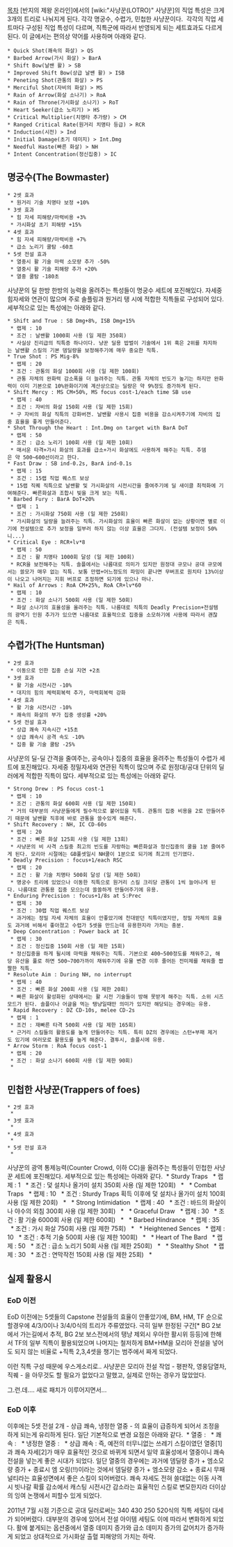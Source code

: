 [[목차]]
[반지의 제왕 온라인]에서의 [wiki:"사냥꾼(LOTRO)" 사냥꾼]의 직업 특성은 크게 3개의 트리로 나눠지게 된다. 각각 명궁수, 수렵가, 민첩한 사냥꾼이다. 
각각의 직업 세트마다 구성된 직업 특성이 다르며, 직특군에 따라서 반영되게 되는 세트효과도 다르게 된다. 이 글에서는 편의상 약어를 사용하며 아래와 같다.

 * Quick Shot(쾌속의 화살) > QS
 * Barbed Arrow(가시 화살) > BarA
 * Shift Bow(날쌘 활) > SB
 * Improved Shift Bow(상급 날쌘 활) > ISB
 * Peneting Shot(관통의 화살) > PS
 * Merciful Shot(자비의 화살) > MS
 * Rain of Arrow(화살 소나기) > RoA
 * Rain of Throne(가시화살 소나기) > RoT
 * Heart Seeker(급소 노리기) > HS
 * Critical Multiplier(치명타 추가량) > CM
 * Ranged Critical Rate(원거리 치명타 등급) > RCR
 * Induction(시전) > Ind
 * Initial Damage(초기 데미지) > Int.Dmg
 * Needful Haste(빠른 화살) > NH
 * Intent Concentration(정신집중) > IC
== 명궁수(The Bowmaster) ==
 * 2셋 효과
  * 원거리 기술 치명타 보정 +10%
 * 3셋 효과
  * 힘 자세 피해량/마력비용 +3%
  * 가시화살 초기 피해량 +15%
 * 4셋 효과
  * 힘 자세 피해량/마력비용 +7%
  * 급소 노리기 쿨탐 -60초
 * 5셋 전설 효과
  * 열중시 활 기술 마력 소모량 추가 -50%
  * 열중시 활 기술 피해량 추가 +20%
  * 열중 쿨탐 -180초
사냥꾼의 딜 한방 한방의 능력을 올려주는 특성들이 명궁수 세트에 포진해있다. 자세중 힘자세와 연관이 많으며 주로 솔플링과 원거리 탱 시에 적합한 직특들로 구성되어 있다. 세부적으로 있는 특성에는 아래와 같다.
 * Shift and True : SB Dmg+8%, ISB Dmg+15%
  * 랩제 : 10
  * 조건 : 날쌘활 1000회 사용 (일 제한 350회)
  * 사실상 진리급의 직특증 하나이다. 냥꾼 딜용 밥벌이 기술에서 1위 혹은 2위를 차지하는 날쌘활 스킬의 기본 뎀딜량을 보정해주기에 매우 중요한 직특.
 * True Shot : PS Mig-8%
  * 랩제 : 20
  * 조건 : 관통의 화살 1000회 사용 (일 제한 100회)
  * 관통 자체의 완화력 감소폭을 더 늘려주는 직특. 관통 자체의 빈도가 높기는 하지만 완화력이 이미 기본으로 10%완화이기에 계산상으로는 딜량은 약 9%정도 증가하게 된다.
 * Shift Mercy : MS CM+50%, MS focus cost-1/each time SB use
  * 랩제 : 40
  * 조건 : 자비의 화살 150회 사용 (일 제한 15회)
  * 구 자비의 화살 직특의 강화버젼. 날쌘활 사용시 집중 비용을 감소시켜주기에 자비의 집중 효율을 좋게 만들어준다.
 * Shot Through the Heart : Int.Dmg on target with BarA DoT
  * 랩제 : 50
  * 조건 : 급소 노리기 100회 사용 (일 제한 10회)
  * 매서운 타격+가시 화살의 효과를 급소+가시 화살에도 사용하게 해주는 직특. 추뎀은 약 500~600선이라고 한다.
 * Fast Draw : SB ind-0.2s, BarA ind-0.1s
  * 랩제 : 15
  * 조건 : 15랩 직업 퀘스트 보상
  * 15랩 직퀘 직특으로 날쌘활 및 가시화살의 시전시간을 줄여주기에 딜 새이클 최적화에 기여해준다. 빠른화살과 조합시 빛을 크게 보는 직특.
 * Barbed Fury : BarA DoT+20%
  * 랩제 : 1
  * 조건 : 가시화살 750회 사용 (일 제한 250회)
  * 가시화살의 딜량을 늘려주는 직특. 가시화살의 효율이 빠른 화살이 없는 상황이면 별로 이기에 전설템으로 추가 보정을 일부러 하지 않는 이상 효율은 그다지. (전설템 보정이 50%니...)
 * Critical Eye : RCR+lv*8
  * 랩제 : 50
  * 조건 : 활 치명타 1000회 달성 (일 제한 100회)
  * RCR을 보전해주는 직특. 솔플에서는 나름대로 의미가 있지만 원정대 규모나 공대 규모에서는 쓸모가 매우 없는 직특. 보통 만랩+어느정도의 파밍이 끝나면 무버프로 원치타 13%이상이 나오고 나머지는 지휘 버프로 조정하면 되기에 있으나 마나.
 * Hail of Arrows : RoA CM+25%, RoA CR+lv*60
  * 랩제 : 10
  * 조건 : 화살 소나기 500회 사용 (일 제한 50회)
  * 화살 소나기의 효율성을 올려주는 직특. 나름대로 직특의 Deadly Precision+전설템의 광역기 인원 추가가 있으면 나름대로 효율적으로 집중을 소모하기에 사용에 따라서 괜찮은 직특.

== 수렵가(The Huntsman) ==
 * 2셋 효과
  * 이동으로 인한 집중 손실 지연 +2초
 * 3셋 효과
  * 활 기술 시전시간 -10%
  * 대지의 힘의 체력회복력 추가, 마력회복력 강화
 * 4셋 효과
  * 활 기술 시전시간 -10%
  * 쾌속의 화살의 부가 집중 생성률 +20%
 * 5셋 전설 효과
  * 상급 쾌속 지속시간 +15초
  * 상급 쾌속시 공격 속도 -10%
  * 집중 활 기술 쿨탐 -25%
사냥꾼의 딜-딜 간격을 줄여주는, 공속이나 집중의 효율을 올려주는 특성들이 수렵가 세트에 포진해있다. 자세중 정밀자세와 연관된 직특이 많으며 주로 원정대/공대 단위의 딜러에게 적합한 직특이 많다. 세부적으로 있는 특성에는 아래와 같다.

 * Strong Drew : PS focus cost-1 
  * 랩제 : 10
  * 조건 : 관통의 화살 600회 사용 (일 제한 150회)
  * 거의 대부분의 사냥꾼들에게 필수적으로 붙어있을 직특. 관통의 집중 비용을 2로 만들어주기 때문에 날쌘활 직후에 바로 관통을 쓸수있게 해준다.
 * Shift Recovery : NH, IC CD-60s
  * 랩제 : 20
  * 조건 : 빠른 화살 125회 사용 (일 제한 13회)
  * 사냥꾼의 비 사격 스킬중 최고의 빈도를 자랑하는 빠른화살과 정신집중의 쿨을 1분 줄여주게 된다. 모리아 시절에는 GB풀셋일시 NH쿨이 1분으로 되기에 최고의 인기였다.
 * Deadly Precision : focus+1/each RSC
  * 랩제 : 20
  * 조건 : 활 기술 치명타 500회 달성 (일 제한 50회)
  * 명궁수 트리에 있었으나 이동한 직특으로 원거리 스킬 크리당 관통이 1씩 늘어나게 된다. 나름대로 관통용 집중 모으는데 쏠쏠하게 만들어주기에 유용.
 * Enduring Precision : focus+1/8s at S:Prec
  * 랩제 : 30
  * 조건 : 30랩 직업 퀘스트 보상
  * 과거에는 정밀 자세 자체의 효율이 안좋았기에 천대받던 직특이였지만, 정밀 자체의 효율도 과거에 비해서 좋아졌고 수렵가 5셋을 만드는데 유용한지라 가치는 충분.
 * Deep Concentration : Power back at IC
  * 랩제 : 30
  * 조건 : 정신집중 150회 사용 (일 제한 15회)
  * 정신집중을 하게 될시에 마력을 채워주는 직특. 기본으로 400~500정도를 채워주고, 해당 유산을 풀로 하면 500~700가까이 채워주기에 유물 변경 이후 줄어든 전미제를 채워줄 짭짤한 직특.
 * Resolute Aim : During NH, no interrupt
  * 랩제 : 40
  * 조건 : 빠른 화살 200회 사용 (일 제한 20회)
  * 빠른 화살이 활성화된 상태에서는 활 시전 기술들이 방해 못받게 해주는 직특. 소위 시즈모드가 된다. 솔플이나 어글을 먹는 탱냥일때만 의미가 있지만 해당되는 경우에는 유용.
 * Rapid Recovery : DZ CD-10s, melee CD-2s
  * 랩제 : 1
  * 조건 : 재빠른 타격 500회 사용 (일 제한 165회)
  * 근거리 스킬들의 활용도를 높게 만들어주는 직특. 특히 DZ의 경우에는 스턴+부패 제거도 있기에 여러모로 활용도를 높게 해준다. 결투시, 솔플시에 유용.
 * Arrow Storm : RoA focus cost-1
  * 랩제 : 20
  * 조건 : 화살 소나기 600회 사용 (일 제한 90회)
  * 

== 민첩한 사냥꾼(Trappers of foes) ==
 * 2셋 효과
  * 
 * 3셋 효과
  * 
 * 4셋 효과
  * 
 * 5셋 전설 효과
  * 
사냥꾼의 광역 통제능력(Counter Crowd, 이하 CC)을 올려주는 특성들이 민첩한 사냥꾼 세트에 포진해있다. 세부적으로 있는 특성에는 아래와 같다.
 * Sturdy Traps
  * 랩제 : 1
  * 조건 : 덫 설치나 올가미 설치 350회 사용 (일 제한 120회)
  * 
 * Combat Traps
  * 랩제 : 10
  * 조건 : Sturdy Traps 획득 이후에 덫 설치나 올가미 설치 100회 사용 (일 제한 20회)
  * 
 * Strong Intimidation
  * 랩제 : 40
  * 조건 : 바드의 화살이나 야수의 외침 300회 사용 (일 제한 30회)
  * 
 * Graceful Draw
  * 랩제 : 30
  * 조건 : 활 기술 6000회 사용 (일 제한 600회)
  * 
 * Barbed Hindrance
  * 랩제 : 35
  * 조건 : 가시 화살 750회 사용 (일 제한 75회)
  * 
 * Heightened Sences
  * 랩제 : 10
  * 조건 : 추적 기술 500회 사용 (일 제한 100회)
  * 
 * Heart of The Bard
  * 랩제 : 50
  * 조건 : 급소 노리기 50회 사용 (일 제한 250회)
  * 
 * Stealthy Shot
  * 랩제 : 30
  * 조건 : 연막작전 150회 사용 (일 제한 25회)
  * 

== 실제 활용시 ==
=== EoD 이전 ===
EoD 이전에는 5셋들의 Capstone 전설들의 효율이 안좋았기에, BM, HM, TF 순으로 할경우에 4/3/0이나 3/4/0식의 트리가 주류였었다. 극히 일부 한정된 구간[* BG 2보에서 가는길에서 추적, BG 2보 보스전에서의 탱냥 제외시 우아한 활시위 등등]에 한해서 TF의 일부 직특이 활용되었으며 나머지는 철저하게 BM+HM을 모리아 전설을 넣어도 되지 않는 비율로 +직특 2,3,4셋을 챙기는 범주에서 짜게 되었다.

이런 직특 구성 때문에 우스게소리로.. 사냥꾼은 모리아 전설 작업 - 평판작, 영웅담열차, 직퀘 - 을 아무것도 할 필요가 없었다고 말했고, 실제로 안하는 경우가 많았었다.

그.런.데.... 새로 패치가 이루어지면서...
=== EoD 이후 ===
이후에는 5셋 전설 2개 - 상급 쾌속, 냉정한 열중 - 의 효율이 급증하게 되어서 조정을 하게 되는게 유리하게 된다. 일단 기본적으로 변경 요점은 아래와 같다.
 * 열중 : 
 * 쾌속 : 
 * 냉정한 열중 : 
 * 상급 쾌속 :
즉, 예전의 터무니없는 쓰레기 스킬이였던 열중[1]과 쾌속 자세[2]가 매우 효율적인 것으로 바뀌게 되면서 일약 효율성에서 열중이니 쾌속 전설을 넣는게 좋은 시대가 되었다. 일단 열중의 경우에는 과거에 뎀딜량 증가 + 엠소모량 증가 + 종료시 엠 오링(!!)이라는 것에서 뎀딜량 증가 + 엠소모량 감소 + 종료시 무패널티라는 효율성면에서 좋은 스킬이 되어버렸다. 쾌속 자세도 전혀 쓸대없는 이동 사격시 빗나갈 확률 감소에서 캐스팅 시전시간 감소라는 효율적인 스킬로 변모한지라 더이상의 잉여 논쟁에서 피할수 있게 되었다. 

2011년 7월 시점 기준으로 공대 딜러로써는 340 430 250 520식의 직특 세팅이 대세가 되어버렸다. 대부분의 경우에 있어서 전설 아이템 세팅도 이에 따라서 변화하게 되었다. 활에 붙게되는 옵션중에서 열중 데미지 증가와 급소 데미지 증가의 값어치가 증가하게 되었고 상대적으로 가시화살 출혈 피해양의 가치는 하락.

